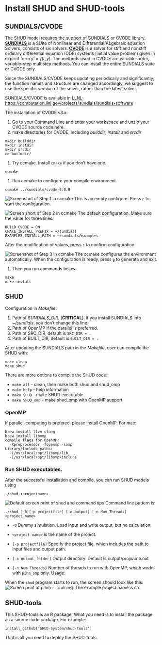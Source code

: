 # Install SHUD and SHUD-tools

## SUNDIALS/CVODE
The SHUD model requires the support of SUNDIALS or CVODE library. 
[**SUNDIALS**](https://computation.llnl.gov/projects/sundials) is a SUite of Nonlinear and DIfferential/ALgebraic equation Solvers, consists of six solvers.  [**CVODE**](https://computation.llnl.gov/projects/sundials/cvode) is a solver for stiff and nonstiff ordinary differential equation (ODE) systems (initial value problem) given in explicit form $y' = f(t,y)$. The methods used in CVODE are variable-order, variable-step multistep methods. You can install the entire SUNDIALS suite or CVODE only. 

Since the SUNDIALS/CVODE keeps updating periodically and significantly, the function names and structure are changed accordingly, we suggest to use the specific version of the solver, rather than the latest solver.



SUNDIALS/CVODE is available in [LLNL: https://computation.llnl.gov/projects/sundials/sundials-software](https://computation.llnl.gov/projects/sundials/sundials-software)

The installation of CVODE v3.x:


1. Go to your Command Line and enter your workspace and unzip your CVODE source code here.
1. make directories for CVODE, including *builddir*, *instdir* and *srcdir*
```
mkdir builddir
mkdir instdir
mkdir srcdir
cd builddir/
```
1. Try ccmake. Install ``cmake`` if you don't have one.
```
ccmake 
```

1.  Run ccmake to configure your compile environment.
```
ccmake ../sundials/cvode-5.0.0
```
![Screenshot of Step 1 in ccmake](Fig/ccmake/1.png)
This is an empty configure. Press `c` to start the configuration.

![Screen short of Step 2 in ccmake](Fig/ccmake/2.png)
The default configuration. Make sure the value for three lines:
```
BUILD_CVODE = ON
CMAKE_INSTALL_PREFIX = ~/sundials
EXAMPLES_INSTALL_PATH = ~/sundials/examples
```
After the modification of values, press `c` to confirm configuration.

![Screenshot of Step 3 in ccmake](Fig/ccmake/3.png)
The ccmake configures the environment automatically. When the configuration is ready, press `g` to generate and exit.

1. Then you run commands below:
```
make
make install 
```

## SHUD

Configuration in *Makefile*:

1. Path of *SUNDIALS_DIR.* [**CRITICAL**]. If you install SUNDIALS into *~/sundials*, you don't change this line..
1. Path of OpenMP if the parallel is preferred.
1. Path of SRC_DIR, default is `SRC_DIR = .`
1. Path of BUILT_DIR, default is `BUILT_DIR = .` 

After updating the SUNDIALS path in the *Makefile*, user can compile the SHUD with:
```
make clean
make shud
```

There are more options to compile the SHUD code:

- `make all`        - clean, then make both shud and shud_omp
- `make help`       - help information
- `make SHUD`       - make SHUD executable
- `make SHUD_omp`   - make shud_omp with OpenMP support


### OpenMP
If parallel-computing is prefered, please install OpenMP.     For mac: 
```
brew install llvm clang
brew install libomp
compile flags for OpenMP: 
  -Xpreprocessor -fopenmp -lomp
Library/Include paths:
  -L/usr/local/opt/libomp/lib 
  -I/usr/local/opt/libomp/include
```
### Run SHUD executables.
After the successful installation and compile, you can run SHUD models using
```
./shud <projectname>
```

![Default screen print of shud and command tips](Fig/CLI.png)
Command line pattern is:
```
./shud [-0][-p projectfile] [-o output] [-n Num_Threads] <project_name>
```
- `-0` Dummy simulation. Load input and write output, but no calculation.

- `<project name>` is the name of the project.

- `[-p projectfile]` Specify the project file, which includes the path to input files and output path.

- `[-o output_folder]` Output directory. Default is output/projname.out

- `[-n Num_Threads]` Number of threads to run with OpenMP, which works with `pihm_omp` only.
  Usage:

  

When the `shud` program starts to run, the screen should look like this:
![Screen print of pihm++ running. The example project name is *sh*.](Fig/CLI_vs.png)

## SHUD-tools
This SHUD-tools is an R package. What you need is to install the package as a source code package.
For example:

```
install_github('SHUD-System/shud-tools')
```

That is all you need to deploy the SHUD-tools.

